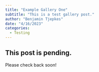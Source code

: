 ```yaml
---
title: "Example Gallery One"
subtitle: "This is a test gallery post."
author: "Benjamin Tjepkes"
date: "4/16/2023"
categories:
  - Testing
---
```


## This post is pending.

Please check back soon!



